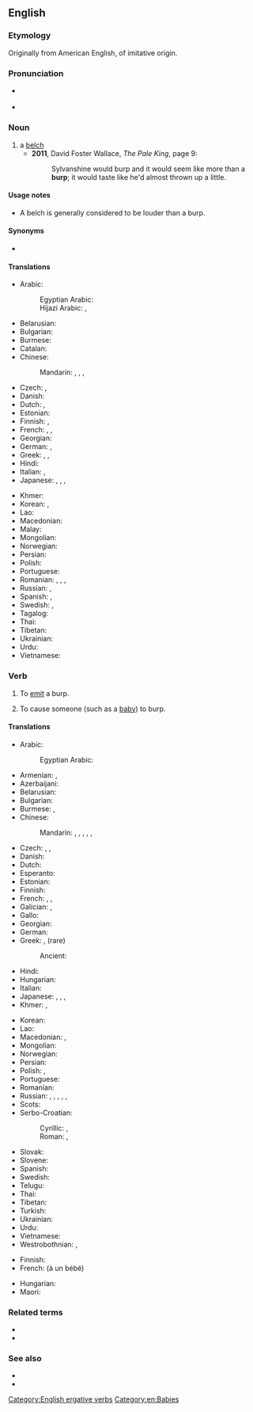 ==English==

===Etymology===
Originally from American English, of imitative origin.

===Pronunciation===
* {{a|US}} {{IPA|/bɝp/|lang=en}}
* {{rhymes|ɜː(r)p|lang=en}}

===Noun===
{{en-noun}} {{lb|en|chiefly|_|US}}

# a [[belch]]
#* '''2011''', David Foster Wallace, ''The Pale King'', page 9:
#*: Sylvanshine would burp and it would seem like more than a '''burp'''; it would taste like he'd almost thrown up a little.

====Usage notes====
* A belch is generally considered to be louder than a burp.

====Synonyms====
* {{l|en|belch}}

====Translations====
{{trans-top|a softer belch}}
* Arabic: {{t|ar|تَجَشُّؤ|m}}
*: Egyptian Arabic: {{t|arz|تكريعة|f|tr=takrīʿa|sc=Arab}}
*: Hijazi Arabic: {{t|acw|كَرْعة|f|tr=karʿa|sc=Arab}}, {{t|acw|تَكْريعة|f|tr=takrīʿa|sc=Arab}}
* Belarusian: {{t|be|адры́жка|f|sc=Cyrl}}
* Bulgarian: {{t|bg|оригване|n}}
* Burmese: {{t-needed|my}}
* Catalan: {{t+|ca|rot|m}}
* Chinese:
*: Mandarin: {{t|cmn|飽嗝|tr=bǎogé}}, {{t|cmn|饱嗝|tr=bǎogé}}, {{t+|cmn|噯氣|sc=Hani}}, {{t+|cmn|嗳气|tr=ǎiqì|sc=Hani}}
* Czech: {{t|cs|říhnutí|n}}, {{t|cs|krknutí|n}}
* Danish: {{t+|da|bøvs|n|c}}
* Dutch: {{t+|nl|boer}}, {{t+|nl|oprisping}}
* Estonian: {{t|et|röhitsus}}
* Finnish: {{t+|fi|röyhtäys}}, {{t+|fi|röyhtäisy}}
* French: {{t+|fr|rot|m}}, {{t+|fr|renvoi|m}}, {{t+|fr|éructation|f}}
* Georgian: {{t|ka|ბოყინი|sc=Geor}}
* German: {{t|de|Rülpser|m}}, {{t+|de|Bäuerchen|n}}
* Greek: {{t+|el|ρέψιμο|n}}, {{t+|el|ερευγμός|m}} {{qualifier|rare}}, {{t+|el|ερυγή|f}} {{qualifier|medical}}
* Hindi: {{t+|hi|डकार|f}}
* Italian: {{t+|it|rutto|m}}, {{t|it|flato|m}}
* Japanese: {{t+|ja|げっぷ|tr=geppu|sc=Jpan}}, {{t|ja|うっぷ|tr=uppu|sc=Jpan}}, {{t+|ja|おくび|tr=okubi|sc=Jpan}}, {{t|ja|噫気|tr=あいき, aiki|sc=Jpan}}
{{trans-mid}}
* Khmer: {{t-needed|km}}
* Korean: {{t+|ko|트림}}, {{t+|ko|애기}}
* Lao: {{t-needed|lo}}
* Macedonian: {{t|mk|ждри́гање|n|sc=Cyrl}}
* Malay: {{t|ms|sendawa}}
* Mongolian: {{t-needed|mn}}
* Norwegian: {{t|no|rap|n}}
* Persian: {{t+|fa|آروغ|tr=âruğ}}
* Polish: {{t+|pl|beknięcie|n}}
* Portuguese: {{t+|pt|arroto|m}}
* Romanian: {{t|ro|râgâit|n}}, {{t+|ro|râgâitură|f}}, {{t+|ro|râgâială|f}}, {{t+|ro|eructație|f}}
* Russian: {{t+|ru|отры́жка|f}}, {{t+|ru|рыга́ние|n}}
* Spanish: {{t+|es|eructo|m}}, {{t+|es|regüeldo|m}}
* Swedish: {{t+|sv|rap|c}}, {{t|sv|rapning|c}}
* Tagalog: {{t|tl|dighay}}
* Thai: {{t+|th|เรอ}}
* Tibetan: {{t-needed|bo}}
* Ukrainian: {{t|uk|відри́жка|f|sc=Cyrl}}
* Urdu: {{t|ur|ڈکار|tr=ḍakār|f}}
* Vietnamese: {{t+|vi|ợ|alt=sự ợ}}
{{trans-bottom}}

===Verb===
{{en-verb}}

# {{lb|en|intransitive}} To [[emit]] a burp.
# {{lb|en|transitive}} To cause someone (such as a [[baby]]) to burp.

====Translations====
{{trans-top|to emit a burp}}
* Arabic: {{t|ar|تَجَشَّأَ}}
*: Egyptian Arabic: {{t|arz|يتكرع|tr=yetkaraʿ or yekaraʿ|sc=Arab}} {{qualifier|imperfective}}
* Armenian: {{t+|hy|բխկալ|}}, {{t+|hy|ործկալ}}
* Azerbaijani: {{t|az|gəyirmək}}
* Belarusian: {{t|be|рыга́ць|impf|sc=Cyrl}}
* Bulgarian: {{t|bg|оригвам се}}
* Burmese: {{t+|my|လေချဉ်တက်}}, {{t+|my|စားချဉ့်ပြန်}}
* Chinese:
*: Mandarin: {{t+|cmn|打嗝|tr=dǎgé|sc=Hani}}, {{t+|cmn|噯氣|sc=Hani}}, {{t+|cmn|嗳气|tr=ǎiqì|sc=Hani}}, {{t|cmn|飽嗝|sc=Hani}}, {{t|cmn|饱嗝|tr=bǎogé|sc=Hani}}, {{t+|cmn|嗝|tr=gé|sc=Hani}}
* Czech: {{t|cs|říhat|impf}}, {{t|cs|říhnout|pf}}, {{t+|cs|krknout}}
* Danish: {{t+|da|bøvse}}
* Dutch: {{t+|nl|boeren}}
* Esperanto: {{t|eo|rukti}}
* Estonian: {{t|et|röhitsema}}
* Finnish: {{t+|fi|röyhtäistä}}
* French: {{t+|fr|roter}}, {{t|fr|faire un rot}}, {{t+|fr|éructer}}
* Galician: {{t|gl|arrotar}}, {{t|gl|eructar}}
* Gallo: {{t|roa-gal|beurgasser}}
* Georgian: {{t|ka|დაბოყინება|sc=Geor}}
* German: {{t+|de|rülpsen}}
* Greek: {{t+|el|ρεύομαι}}, {{t+|el|ερεύγομαι}} (rare)
*: Ancient: {{t|grc|ἐρεύγομαι}}
* Hindi: {{t+|hi|डकारना}}
* Hungarian: {{t+|hu|böfög}}
* Italian: {{t+|it|ruttare}}
* Japanese: {{t+|ja|げっぷ|alt=げっぷする|tr=geppu suru}}, {{t|ja|うっぷ|alt=うっぷする|tr=uppu suru}}, {{t+|ja|おくび|alt=おくびする|tr=okubi suru}}, {{t|ja|噫気|alt=噫気する|tr=あいきする, aiki suru}}
* Khmer: {{t+|km|ភើ}}, {{t|km|ខ្យល់ផាយ}}
{{trans-mid}}
* Korean: {{t+|ko|트림하다}}
* Lao: {{t|lo|ເອຶ້ອມ}}
* Macedonian: {{t|mk|ждрига|impf}}, {{t|mk|подригнува|impf}}
* Mongolian: {{t+|mn|хэхрэх}}
* Norwegian: {{t+|no|rape}}
* Persian: {{t+|fa|آروغ زدن|tr=âruğ zadan}}
* Polish: {{t+|pl|bekać|impf}}, {{t+|pl|beknąć|pf}}
* Portuguese: {{t+|pt|arrotar}} {{qualifier|Brazil}}
* Romanian: {{t+|ro|râgâi}}
* Russian: {{t+|ru|рыга́ть|impf}}, {{t+|ru|рыгну́ть|pf}}, {{t+|ru|отры́гивать|impf}}, {{t+|ru|отрыгну́ть|pf}}, {{t+|ru|отры́гиваться|impf}}, {{t+|ru|отрыгну́ться|pf}}
* Scots: {{t|sco|rift}}
* Serbo-Croatian:
*: Cyrillic: {{t|sh|подригивати|impf}}, {{t|sh|подригнути|pf}}
*: Roman: {{t+|sh|podrigivati|impf}}, {{t+|sh|podrignuti|pf}}
* Slovak: {{t|sk|rihať|impf}}
* Slovene: {{t+|sl|rigati|impf}}
* Spanish: {{t+|es|eructar}}
* Swedish: {{t+|sv|rapa}}
* Telugu: {{t|te|త్రేన్చు}}
* Thai: {{t+|th|เรอ}}
* Tibetan: {{t-needed|bo}}
* Turkish: {{t+|tr|geğirmek}}
* Ukrainian: {{t|uk|рига́ти|impf|sc=Cyrl}}
* Urdu: {{t|ur|ڈکارنا|tr=ḍakārnā}}
* Vietnamese: {{t+|vi|ợ}}
* Westrobothnian: {{t|gmq-bot|repa}}, {{t|gmq-bot|räpa}}
{{trans-bottom}}

{{trans-top|to burp someone}}
* Finnish: {{t+|fi|röyhtäyttää}}
* French: {{t+|fr|faire}} {{t|fr|faire son rot}} (à un bébé)
{{trans-mid}}
* Hungarian: {{t|hu|büfiztet}}
* Maori: {{t|mi|whakakūpā}}
{{trans-bottom}}

===Related terms===
* {{l|en|botty burp}}
* {{l|en|burp gun}}

===See also===
* {{l|en|fart}} <!-- emit air at the other end -->
* {{l|en|yawn}} <!-- intake air, rather than emit -->

[[Category:English ergative verbs]]
[[Category:en:Babies]]